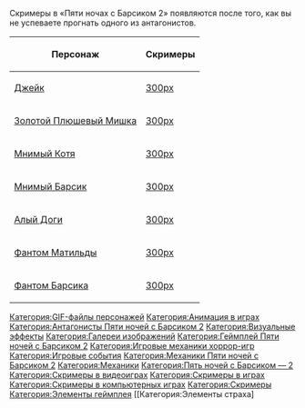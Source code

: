 Скримеры в «Пяти ночах с Барсиком 2» появляются после того, как вы не успеваете прогнать одного из антагонистов.

{| class="wikitable sortable"
|-
! Персонаж !! Скримеры
|-
| [[Джейк]] ||  [[Файл:Скример Джейка.gif|300px]]
|-
| [[Золотой Плюшевый Мишка]] || [[Файл:Золотой Плюшевый Мишка скример.gif|300px]] 
|-
| [[Мнимый Котя]] ||  [[Файл:Мнимый Котя скример.gif|300px]]
|-
| [[Мнимый Барсик]] || [[Файл:Скример Минимого Барсика.gif|300px]] 
|-
| [[Алый Доги]] ||  [[Файл:Скример Окровавленного Доги.gif|300px]]
|-
| [[Фантом Матильды]] ||  [[Файл:Фантом Матильды.gif|300px]]
|-
| [[Фантом Барсика]] || [[Файл:Фантом Барсика скример.gif|300px]]
|}

[[Категория:GIF-файлы персонажей]]
[[Категория:Анимация в играх]]
[[Категория:Антагонисты Пяти ночей с Барсиком 2]]
[[Категория:Визуальные эффекты]]
[[Категория:Галереи изображений]]
[[Категория:Геймплей Пяти ночей с Барсиком 2]]
[[Категория:Игровые механики хоррор-игр]]
[[Категория:Игровые события]]
[[Категория:Механики Пяти ночей с Барсиком 2]]
[[Категория:Механики]]
[[Категория:Пять ночей с Барсиком — 2]]
[[Категория:Скримеры в видеоиграх]]
[[Категория:Скримеры в играх]]
[[Категория:Скримеры в компьютерных играх]]
[[Категория:Скримеры]]
[[Категория:Элементы геймплея]]
[[Категория:Элементы страха]

